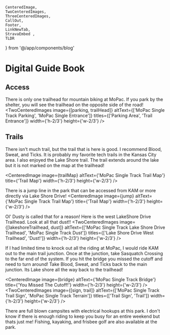     CenteredImage, 
    TwoCenteredImages, 
    ThreeCenteredImages, 
    CallOut,
    Footer, 
    LinkNewTab, 
    StravaEmbed ,
    TLDR
} from '@/app/components/blog'


# Digital Guide Book
<TLDR
text="MoPac single track is a small trail system that is hard to get to, but has one of my favorite tech trails in Kansas City!"
/>

## Access
There is only one trailhead for mountain biking at MoPac. If you park by the shelter, you will see the trailhead on the opposite side of the road!
<TwoCenteredImages image={[parking, trailHead]} altText={['MoPac Single Track Parking', 'MoPac Single Entrance']} titles={['Parking Area', 'Trail Entrance']} width={'h-2/3'} height={'w-2/3'} />

## Trails
There isn't much trail, but the trail that is here is good. I recommend Blood, Sweat, and Ticks. It is probably my favorite tech trails in the Kansas City area. I also enjoyed the Lake Shore trail. The trail extends around the lake but it is not marked on the map at the trailhead!

<CenteredImage image={trailMap} altText={'MoPac Single Track Trail Map'} title={'Trail Map'} width={'h-2/3'} height={'w-2/3'} />

There is a jump line in the park that can be accessed from KAM or more directly via Lake Shore Drive!
<CenteredImage image={jump} altText={'MoPac Single Track Trail Map'} title={'Trail Map'} width={'h-2/3'} height={'w-2/3'} />

<CallOut
title="My Addition"
text="The Ol' Dusty Trail and the west side of the Lake Shore loop is not listed on the main trail map but is included in this guide to complete the loop back to the trailhead. Nobody likes a loop that doesn't loop!"
/>

Ol' Dusty is called that for a reason! Here is the west LakeShore Drive Trailhead. Look at all that dust!!
<TwoCenteredImages image={[lakeshoreTrailhead, dust]} altText={['MoPac Single Track Lake Shore Drive Trailhead', 'MoPac Single Track Dust']} titles={['Lake Shore Drive West Trailhead', 'Dust!']} width={'h-2/3'} height={'w-2/3'} />

If I had limited time to knock out all the riding at MoPac, I would ride KAM out to the main trail junction. Once at the junction, take Sasquatch Crossing to the far end of the system. If you hit the bridge you missed the cutoff and need to turn around! Take Blood, Sweat, and Ticks back to the main junction. Its Lake shore all the way back to the trailhead!

<CenteredImage image={bridge} altText={'MoPac Single Track Bridge'} title={'You Missed The Cutoff!'} width={'h-2/3'} height={'w-2/3'} />
<TwoCenteredImages image={[sign, trail]} altText={['MoPac Single Track Trail Sign', 'MoPac Single Track Terrain']} titles={['Trail Sign', 'Trail']} width={'h-2/3'} height={'w-2/3'} />

There are full blown campsites with electrical hookups at this park. I don't know if there is enough riding to keep you busy for an entire weekend but thats just me! Fishing, kayaking, and frisbee golf are also available at the park.
